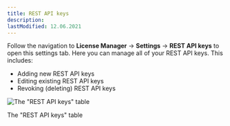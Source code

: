 ```yaml
---
title: REST API keys
description:
lastModified: 12.06.2021
---
```


Follow the navigation to **License Manager** → **Settings** → **REST API keys** to open this settings tab. Here you can
manage all of your REST API keys. This includes:

 - Adding new REST API keys
 - Editing existing REST API keys
 - Revoking (deleting) REST API keys

![The "REST API keys" table](/images/docs/plugin-settings/rest-api-keys/rest-api-keys-table.png)
<p className={"image-desc"}>The "REST API keys" table</p>
